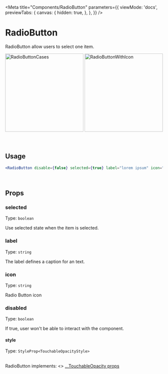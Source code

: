 
<Meta
  title="Components/RadioButton"
  parameters={{
    viewMode: 'docs',
    previewTabs: {
      canvas: {
        hidden: true,
      },
    },
  }}
/>

# RadioButton

RadioButton allow users to select one item.

<div
  style={{
    display: 'flex',
    flexWrap: 'wrap',
    justifyContent: 'center',
  }}>
  <img src={RadioButtonCases} width="250" alt="RadioButtonCases" />
  <img src={RadioButtonWithIcon} width="250" alt="RadioButtonWithIcon" />
</div>

<br/>
<br/>

## Usage

```jsx
<RadioButton disable={false} selected={true} label="lorem ipsum" icon="heart" />
```

<br />

## Props

### selected

Type: `boolean`

Use selected state when the item is selected.

### label

Type: `string`

The label defines a caption for an text.

### icon

Type: `string`

Radio Button icon

### disabled

Type: `boolean`

If true, user won't be able to interact with the component.

#### style

Type: `StyleProp<TouchableOpacityStyle>`

<br />
RadioButton implements: <>
  <a href="https://reactnative.dev/docs/touchableopacity#props" title="title">
    ...TouchableOpacity props
  </a>
</>
